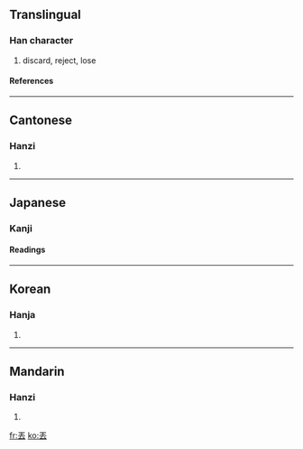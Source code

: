 {{see|丢}}<!-- may be replaced by zh-forms -->

==Translingual==
===Han character===
{{Han char|rad=一|as=05|sn=6|four=1073<sub>1</sub>|canj=一土戈 (MGI), XX一土戈 (XXMGI)}}
# discard, reject, lose
====References====
{{Han ref|kx=0078.060|dkj=00041|dj=0157.020|hdz=10385.050|uh=4E1F|ud=19999|bh=A5E1|bd=42465}}
----
==Cantonese==
===Hanzi===
{{yue-hanzi|jyut=|y=diu1, diu6}}
# {{defn|Cantonese}}
----
==Japanese==
===Kanji===
{{ja-kanji|grade=|rs=一05}}
====Readings====
{{ja-readings|on=[[ちゅう]] (chū), [[ちゅ]] (chu)|kun=[[さる]] (saru), [[なげうつ]] (nageutsu)}}
----
==Korean==
===Hanja===
{{ko-hanja|hangeul=주|rv=ju|mr=chu}}
# {{defn|Korean}}
----
==Mandarin==
===Hanzi===
{{cmn-hanzi|sim=丢|pin=diū (diu1)|wg=tiu<sup>1</sup>|y=}}
# {{defn|Mandarin}}

[[fr:丟]]
[[ko:丟]]